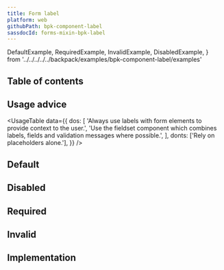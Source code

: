 ```yaml
---
title: Form label
platform: web
githubPath: bpk-component-label
sassdocId: forms-mixin-bpk-label
---
```




  DefaultExample,
  RequiredExample,
  InvalidExample,
  DisabledExample,
} from '../../../../../backpack/examples/bpk-component-label/examples'


## Table of contents

## Usage advice

<UsageTable
  data={{
    dos: [
      'Always use labels with form elements to provide context to the user.',
      'Use the fieldset component which combines labels, fields and validation messages where possible.',
    ],
    donts: ['Rely on placeholders alone.'],
  }}
/>

## Default

<PresentationBlock>
  <DefaultExample />
</PresentationBlock>

## Disabled

<PresentationBlock>
  <DisabledExample />
</PresentationBlock>

## Required

<PresentationBlock>
  <RequiredExample />
</PresentationBlock>

## Invalid

<PresentationBlock>
  <InvalidExample />
</PresentationBlock>

## Implementation

<Readme />
